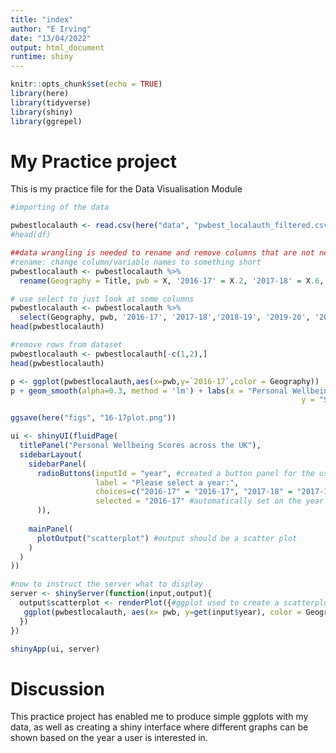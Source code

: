 ```yaml
---
title: "index"
author: "E Irving"
date: "13/04/2022"
output: html_document
runtime: shiny
---
```


```r
knitr::opts_chunk$set(echo = TRUE)
library(here)
library(tidyverse)
library(shiny)
library(ggrepel)
```

# My Practice project

This is my practice file for the Data Visualisation Module

```r
#importing of the data

pwbestlocalauth <- read.csv(here("data", "pwbest_localauth_filtered.csv"))
#head(df)
```


```r
##data wrangling is needed to rename and remove columns that are not necessary for visualisation
#rename: change column/variable names to something short
pwbestlocalauth <- pwbestlocalauth %>% 
  rename(Geography = Title, pwb = X, '2016-17' = X.2, '2017-18' = X.6, '2018-19' = X.10, '2019-20' = X.14, '2020-21' = X.18)

# use select to just look at some columns
pwbestlocalauth <- pwbestlocalauth %>% 
  select(Geography, pwb, '2016-17', '2017-18','2018-19', '2019-20', '2020-21')
head(pwbestlocalauth)

#remove rows from dataset
pwbestlocalauth <- pwbestlocalauth[-c(1,2),]
head(pwbestlocalauth)
```

```r
p <- ggplot(pwbestlocalauth,aes(x=pwb,y=`2016-17`,color = Geography))
p + geom_smooth(alpha=0.3, method = 'lm') + labs(x = "Personal Wellbeing Measures",
                                                                 y = "Scores", title = "Personal Wellbeing Scores in 2016-2017") + geom_jitter(height=0,width=.1,alpha=.5) + geom_text_repel(aes(label=Geography))

ggsave(here("figs", "16-17plot.png"))
```

```r

ui <- shinyUI(fluidPage(
  titlePanel("Personal Wellbeing Scores across the UK"),
  sidebarLayout(
    sidebarPanel(
      radioButtons(inputId = "year", #created a button panel for the user to select the year they wish to view
                   label = "Please select a year:",
                   choices=c("2016-17" = "2016-17", "2017-18" = "2017-18","2018-19" = "2018-19", "2019-20" = "2019-20","2020-21" = "2020-21"),
                   selected = "2016-17" #automatically set on the year 2016-2017
      )),
    
    mainPanel(
      plotOutput("scatterplot") #output should be a scatter plot
    )
  )
))

#now to instruct the server what to display 
server <- shinyServer(function(input,output){
  output$scatterplot <- renderPlot({#ggplot used to create a scatterplot of the data depending on year picked by user
   ggplot(pwbestlocalauth, aes(x= pwb, y=get(input$year), color = Geography)) + geom_point() + geom_smooth(alpha=0.2, method = 'lm') + labs(x = "Personal Wellbeing Measures", y = "Scores", title = "Personal Wellbeing Scores") + geom_jitter() + geom_text_repel(aes(label=Geography))
  })
})

shinyApp(ui, server)
```


# Discussion

This practice project has enabled me to produce simple ggplots with my data, as well as creating a shiny interface where different graphs can be shown based on the year a user is interested in.



